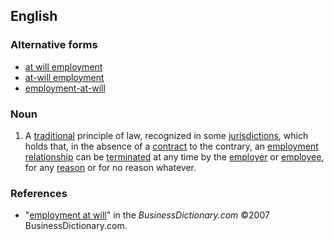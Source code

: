 {{wikipedia|at-will employment}}
==English==

===Alternative forms===
*[[at will employment]]
*[[at-will employment]]
*[[employment-at-will]]

===Noun===
{{en-noun|sg=[[employment]] [[at will]]|-}}

# {{law}} A [[traditional]] principle of law, recognized in some [[jurisdiction]]s, which holds that, in the absence of a [[contract]] to the contrary, an [[employment]] [[relationship]] can be [[terminate]]d at any time by the [[employer]] or [[employee]], for any [[reason]] or for no reason whatever.

===References===
*"[http://www.businessdictionary.com/definition/employment-at-will.html employment at will]" in the ''BusinessDictionary.com'' ©2007 BusinessDictionary.com.